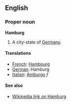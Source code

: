 ==English==
===Proper noun===
'''Hamburg'''

#A city-state of [[Germany]].

====Translations====

*[[French]]: [[Hambourg]]
*[[German]]: Hamburg
*[[Italian]]: [[Amburgo]] ''f''

====See also====

*[[en:Hamburg|Wikipedia link on Hamburg]]